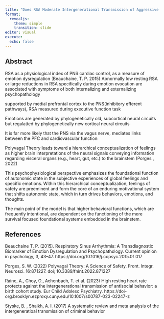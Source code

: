 ```yaml
---
title: "Does RSA Moderate Intergenerational Transmission of Aggressive Behavior? Replicating Raine, Choy, Auchenbach et. al (2023)"
format:
  revealjs:
    theme: simple
    transition: slide
editor: visual
execute:
  echo: false
---
```


## Abstract

RSA as a physiological index of PNS cardiac control, as a measure of emotion dysregulation (Beauchaine, T. P. 2015)
Abnormally low resting RSA or large reductions in RSA specifically during emotion evocation are associated with symptoms of both internalizing and externalizing psychopathology

supported by medial prefrontal cortex to the PNS(inhibitory efferent pathways), RSA measured during executive function task

Emotions are generated by phylogenetically old, subcortical neural circuits but regulatted by phylogenetically new cortical neural circuits

It is far more likely that the PNS via the vagus nerve, mediates links between the PFC and cardiovascular function

Polyvagal Theory leads toward a hierarchical conceptualization
of feelings as higher brain interpretations of the neural signals
conveying information regarding visceral organs (e.g., heart,
gut, etc.) to the brainstem (Porges , 2022)

This psychophysiological perspective
emphasizes the foundational function of autonomic state in the
subjective experiences of global feelings and specific emotions.
Within this hierarchical conceptualization, feelings of safety are preeminent and form the core of an enduring motivational
system that shifts autonomic state, which in turn drives behaviors,
emotions, and thoughts.

The main point of the model is that higher behavioral
functions, which are frequently intentional, are dependent on the
functioning of the more survival focused foundational systems
embedded in the brainstem. 

## References

Beauchaine T. P. (2015). Respiratory Sinus Arrhythmia: A Transdiagnostic Biomarker of Emotion Dysregulation and Psychopathology. Current opinion in psychology, 3, 43–47. https://doi.org/10.1016/j.copsyc.2015.01.017

Porges, S. W. (2022) Polyvagal Theory: A Science of Safety. Front. Integr. Neurosci. 16:871227. doi; 10.3389/fnint.2022.871227

Raine, A., Choy, O., Achenbach, T. et al. (2023) High resting heart rate protects against the intergenerational transmission of antisocial behavior: a birth cohort study. Eur Child Adolesc Psychiatry. https://doi-org.brooklyn.ezproxy.cuny.edu/10.1007/s00787-023-02247-z

Styske, B. , Shaikh, A. I. (2017) A systematic review and meta analysis of the intergeneratioal transmission of criminal behavior


